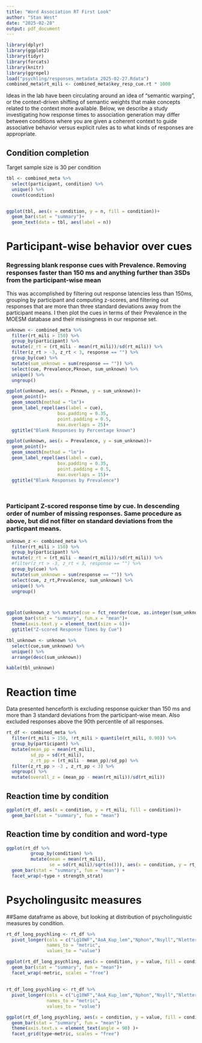 ```yaml
---
title: "Word Association RT First Look"
author: "Stan West"
date: "2025-02-28"
output: pdf_document
---
```


```r
library(dplyr)
library(ggplot2)
library(tidyr)
library(forcats)
library(knitr)
library(ggrepel)
load("psychling/responses_metadata_2025-02-27.Rdata")
combined_meta$rt_mili <- combined_meta$key_resp_cue.rt * 1000
```

Ideas in the lab have been circulating around an idea of "semantic warping", or the context-driven shifting of semantic weights that make concepts related to the context more available. Below, we describe a study investigating how response times to association generation may differ between conditions where you are given a coherent context to guide associative behavior versus explicit rules as to what kinds of responses are appropriate. 


## Condition completion
Target sample size is 30 per condition

```r
tbl <- combined_meta %>%
  select(participant, condition) %>%
  unique() %>%
  count(condition)


ggplot(tbl, aes(x = condition, y = n, fill = condition))+
  geom_bar(stat = "summary")+
  geom_text(data = tbl, aes(label = n))

```


# Participant-wise behavior over cues

### Regressing blank response cues with Prevalence. Removing responses faster than 150 ms and anything further than 3SDs from the participant-wise mean

This was accomplished by filtering out response latencies less than 150ms, grouping by participant and computing z-scores, and filtering out responses that are more than three standard deviations away from the participant means. I then plot the cues in terms of their Prevalence in the MOESM database and their missingness in our response set.

```r
unknown <- combined_meta %>%
  filter(rt_mili > 150) %>%
  group_by(participant) %>%
  mutate(z_rt = (rt_mili - mean(rt_mili))/sd(rt_mili)) %>%
  filter(z_rt > -3, z_rt < 3, response == "") %>%
  group_by(cue) %>%
  mutate(sum_unknown = sum(response == "")) %>%
  select(cue, Prevalence,Pknown, sum_unknown) %>%
  unique() %>%
  ungroup()

ggplot(unknown, aes(x = Pknown, y = sum_unknown))+
  geom_point()+
  geom_smooth(method = "lm")+
  geom_label_repel(aes(label = cue),
                   box.padding = 0.35,
                   point.padding = 0.5,
                   max.overlaps = 25)+
  ggtitle("Blank Responses by Percentage known")

ggplot(unknown, aes(x = Prevalence, y = sum_unknown))+
  geom_point()+
  geom_smooth(method = "lm")+
  geom_label_repel(aes(label = cue),
                   box.padding = 0.35,
                   point.padding = 0.5,
                   max.overlaps = 15)+
  ggtitle("Blank Responses by Prevalence")




```

### Participant Z-scored response time by cue. In descending order of number of missing responses. Same procedure as above, but did not filter on standard deviations from the particpant means.

```r
unknown_z <- combined_meta %>%
  filter(rt_mili > 150) %>%
  group_by(participant) %>%
  mutate(z_rt = (rt_mili - mean(rt_mili))/sd(rt_mili)) %>%
  #filter(z_rt > -3, z_rt < 3, response == "") %>%
  group_by(cue) %>%
  mutate(sum_unknown = sum(response == "")) %>%
  select(cue, z_rt,Prevalence, sum_unknown) %>%
  unique() %>%
  ungroup()



ggplot(unknown_z %>% mutate(cue = fct_reorder(cue, as.integer(sum_unknown))), aes(y = cue, x = z_rt))+
  geom_bar(stat = "summary", fun.x = "mean")+
  theme(axis.text.y = element_text(size = 6))+
  ggtitle("Z-scored Response Times by Cue")

tbl_unknown <- unknown %>%
  select(cue,sum_unknown) %>%
  unique() %>%
  arrange(desc(sum_unknown))

kable(tbl_unknown)

```


# Reaction time 
Data presented henceforth is excluding response quicker than 150 ms and more than 3 standard deviations from the participant-wise mean. Also excluded responses above the 90th percentile of all responses.



```r
rt_df <- combined_meta %>%
  filter(rt_mili > 150, !rt_mili > quantile(rt_mili, 0.90)) %>%
  group_by(participant) %>%
  mutate(mean_pp = mean(rt_mili),
         sd_pp = sd(rt_mili),
         z_rt_pp = (rt_mili - mean_pp)/sd_pp) %>%
  filter(z_rt_pp > -3 , z_rt_pp < 3) %>%
  ungroup() %>%
  mutate(overall_z = (mean_pp - mean(rt_mili))/sd(rt_mili))

```

## Reaction time by condition

```r
ggplot(rt_df, aes(x = condition, y = rt_mili, fill = condition))+
  geom_bar(stat = "summary", fun = "mean")

```

## Reaction time by condition and word-type 

```r
ggplot(rt_df %>% 
         group_by(condition) %>% 
         mutate(mean = mean(rt_mili),
                se = sd(rt_mili)/sqrt(n())), aes(x = condition, y = rt_mili, fill = condition))+
  geom_bar(stat = "summary", fun = "mean") +
  facet_wrap(~type + strength_strat)

```


# Psycholingusitc measures
##Same dataframe as above, but looking at distribution of psycholinguistic measures by condition.

```r
rt_df_long_psychling <- rt_df %>% 
  pivot_longer(cols = c("Lg10WF","AoA_Kup_lem","Nphon","Nsyll","Nletters"),
               names_to = "metric",
               values_to = "value")

ggplot(rt_df_long_psychling, aes(x = condition, y = value, fill = condition))+
  geom_bar(stat = "summary", fun = "mean")+
  facet_wrap(~metric, scales = "free")


```


## 


```r
rt_df_long_psychling <- rt_df %>% 
  pivot_longer(cols = c("Lg10WF","AoA_Kup_lem","Nphon","Nsyll","Nletters"),
               names_to = "metric",
               values_to = "value")

ggplot(rt_df_long_psychling, aes(x = condition, y = value, fill = condition))+
  geom_bar(stat = "summary", fun = "mean")+
  theme(axis.text.x = element_text(angle = 90) )+
  facet_grid(type~metric, scales = "free")


```

